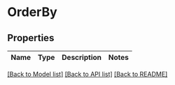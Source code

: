 # OrderBy

## Properties

| Name | Type | Description | Notes |
| ---- | ---- | ----------- | ----- |

[[Back to Model list]](../README.md#documentation-for-models) [[Back to API list]](../README.md#documentation-for-api-endpoints) [[Back to README]](../README.md)
